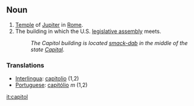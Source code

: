 ==Noun==
#[[Temple]] of [[Jupiter]] in [[Rome]].
#The building in which the U.S. [[legislative assembly]] meets.
#:''The Capitol building is located [[smack-dab]] in the middle of the state [[Capital]].''
===Translations===
*[[Interlingua]]: [[capitolio]] (1,2)
*[[Portuguese]]: [[capitólio]] ''m'' (1,2)

[[it:capitol]]
